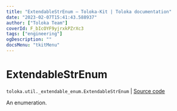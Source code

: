 ```yaml
---
title: "ExtendableStrEnum — Toloka-Kit | Toloka documentation"
date: "2023-02-07T15:41:43.588937"
author: ["Toloka Team"]
coverId: F_bIcOYF9yjrxkPZrXc3
tags: ["engineering"]
ogDescription: ""
docsMenu: "tkitMenu"
---
```


# ExtendableStrEnum
`toloka.util._extendable_enum.ExtendableStrEnum` | [Source code](https://github.com/Toloka/toloka-kit/blob/v1.1.3/src/util/_extendable_enum.py#L67)

An enumeration.